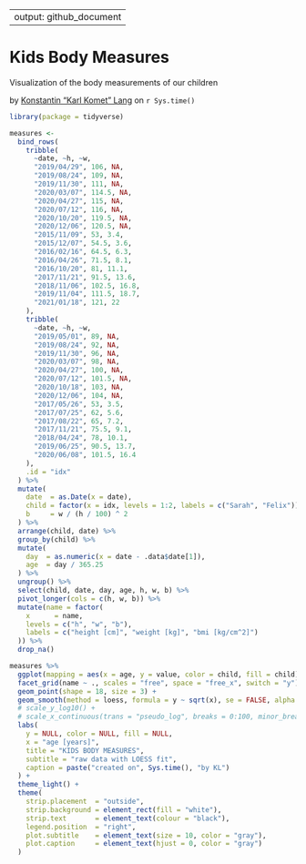 
---
output: github_document
---

# Kids Body Measures
Visualization of the body measurements of our children

<div>
by <a href="mailto:firstname.lastname [@] outlook.com">Konstantin "Karl Komet" Lang</a> on `r Sys.time()`
</div>

```r
library(package = tidyverse)
```

```r
measures <- 
  bind_rows(
    tribble(
      ~date, ~h, ~w,
      "2019/04/29", 106, NA,
      "2019/08/24", 109, NA,
      "2019/11/30", 111, NA,
      "2020/03/07", 114.5, NA,
      "2020/04/27", 115, NA,
      "2020/07/12", 116, NA,
      "2020/10/20", 119.5, NA,
      "2020/12/06", 120.5, NA,
      "2015/11/09", 53, 3.4,
      "2015/12/07", 54.5, 3.6,
      "2016/02/16", 64.5, 6.3,
      "2016/04/26", 71.5, 8.1,
      "2016/10/20", 81, 11.1,
      "2017/11/21", 91.5, 13.6,
      "2018/11/06", 102.5, 16.8,
      "2019/11/04", 111.5, 18.7,
      "2021/01/18", 121, 22
    ),
    tribble(
      ~date, ~h, ~w,
      "2019/05/01", 89, NA,
      "2019/08/24", 92, NA,
      "2019/11/30", 96, NA,
      "2020/03/07", 98, NA,
      "2020/04/27", 100, NA,
      "2020/07/12", 101.5, NA,
      "2020/10/18", 103, NA,
      "2020/12/06", 104, NA,
      "2017/05/26", 53, 3.5,
      "2017/07/25", 62, 5.6,
      "2017/08/22", 65, 7.2,
      "2017/11/21", 75.5, 9.1,
      "2018/04/24", 78, 10.1,
      "2019/06/25", 90.5, 13.7,
      "2020/06/08", 101.5, 16.4
    ),
    .id = "idx"
  ) %>% 
  mutate(
    date  = as.Date(x = date),
    child = factor(x = idx, levels = 1:2, labels = c("Sarah", "Felix")),
    b     = w / (h / 100) ^ 2
  ) %>% 
  arrange(child, date) %>% 
  group_by(child) %>% 
  mutate(
    day  = as.numeric(x = date - .data$date[1]),
    age  = day / 365.25
  ) %>% 
  ungroup() %>% 
  select(child, date, day, age, h, w, b) %>% 
  pivot_longer(cols = c(h, w, b)) %>% 
  mutate(name = factor(
    x      = name,
    levels = c("h", "w", "b"),
    labels = c("height [cm]", "weight [kg]", "bmi [kg/cm^2]")
  )) %>% 
  drop_na()
```

```r
measures %>% 
  ggplot(mapping = aes(x = age, y = value, color = child, fill = child)) +  
  facet_grid(name ~ ., scales = "free", space = "free_x", switch = "y") + 
  geom_point(shape = 18, size = 3) + 
  geom_smooth(method = loess, formula = y ~ sqrt(x), se = FALSE, alpha = 0.7) + 
  # scale_y_log10() + 
  # scale_x_continuous(trans = "pseudo_log", breaks = 0:100, minor_breaks = 0:99 + 0.5) + 
  labs(
    y = NULL, color = NULL, fill = NULL, 
    x = "age [years]",
    title = "KIDS BODY MEASURES",
    subtitle = "raw data with LOESS fit",
    caption = paste("created on", Sys.time(), "by KL")
  ) + 
  theme_light() + 
  theme(
    strip.placement  = "outside",
    strip.background = element_rect(fill = "white"),
    strip.text       = element_text(colour = "black"),
    legend.position  = "right",
    plot.subtitle    = element_text(size = 10, color = "gray"),
    plot.caption     = element_text(hjust = 0, color = "gray")
  )
```

